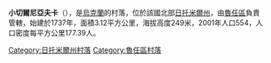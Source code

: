 {{coord|49|48|12|N|29|2|16|E|scale:30000|display=title}}

'''小切爾尼亞夫卡'''（{{lang-uk|Мала Чернявка}}），是[[烏克蘭|烏克蘭]]的村落，位於該國北部[[日托米爾州|日托米爾州]]，由[[魯任區|魯任區]]負責管轄，始建於1737年，面積3.12平方公里，海拔高度249米，2001年人口554，人口密度每平方公里177.39人。

{{DEFAULTSORT:Мала Чернявка}}
[[Category:日托米爾州村落|Category:日托米爾州村落]]
[[Category:魯任區村落|Category:魯任區村落]]